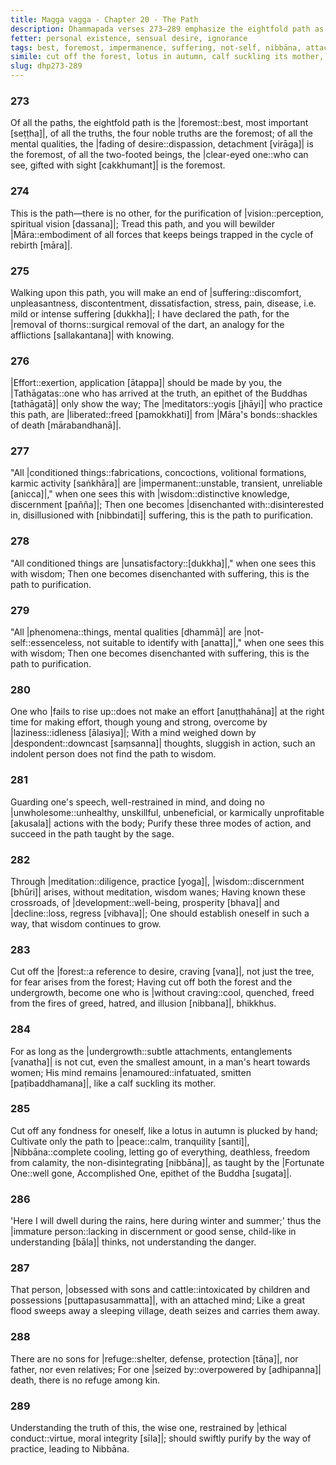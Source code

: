 ```yaml
---
title: Magga vagga - Chapter 20 - The Path
description: Dhammapada verses 273–289 emphasize the eightfold path as the foremost way to liberation, the impermanence of all things, and the truths of suffering and non-self. They mention restraint, how wisdom through meditation, on cutting off attachments, and making swift effort to purify by the way of practice leading to Nibbāna.
fetter: personal existence, sensual desire, ignorance
tags: best, foremost, impermanence, suffering, not-self, nibbāna, attachment, ethical conduct, children, son, refuge, immature person, foolish, peace, tranquility, obsession, craving, meditation, development, decline, unwholesome, laziness, unsatisfactoriness, disenchantment, wisdom, Māra, effort, dhp
simile: cut off the forest, lotus in autumn, calf suckling its mother, great flood that sweeps away a sleeping village
slug: dhp273-289
---
```


### 273

Of all the paths, the eightfold path is the |foremost::best, most important [seṭṭha]|,
of all the truths, the four noble truths are the foremost;
of all the mental qualities, the |fading of desire::dispassion, detachment [virāga]| is the foremost,
of all the two-footed beings, the |clear-eyed one::who can see, gifted with sight [cakkhumant]| is the foremost.

### 274

This is the path—there is no other,
for the purification of |vision::perception, spiritual vision [dassana]|;
Tread this path,
and you will bewilder |Māra::embodiment of all forces that keeps beings trapped in the cycle of rebirth [māra]|.

### 275

Walking upon this path,
you will make an end of |suffering::discomfort, unpleasantness, discontentment, dissatisfaction, stress, pain, disease, i.e. mild or intense suffering [dukkha]|;
I have declared the path,
for the |removal of thorns::surgical removal of the dart, an analogy for the afflictions [sallakantana]| with knowing.

### 276

|Effort::exertion, application [ātappa]| should be made by you,
the |Tathāgatas::one who has arrived at the truth, an epithet of the Buddhas [tathāgatā]| only show the way;
The |meditators::yogis [jhāyi]| who practice this path,
are |liberated::freed [pamokkhati]| from |Māra's bonds::shackles of death [mārabandhanā]|.

### 277

"All |conditioned things::fabrications, concoctions, volitional formations, karmic activity [saṅkhāra]| are |impermanent::unstable, transient, unreliable [anicca]|,"
when one sees this with |wisdom::distinctive knowledge, discernment [pañña]|;
Then one becomes |disenchanted with::disinterested in, disillusioned with [nibbindati]| suffering,
this is the path to purification.

### 278

"All conditioned things are |unsatisfactory::[dukkha]|,"
when one sees this with wisdom;
Then one becomes disenchanted with suffering,
this is the path to purification.

### 279

"All |phenomena::things, mental qualities [dhammā]| are |not-self::essenceless, not suitable to identify with [anatta]|,"
when one sees this with wisdom;
Then one becomes disenchanted with suffering,
this is the path to purification.

### 280

One who |fails to rise up::does not make an effort [anuṭṭhahāna]| at the right time for making effort,
though young and strong, overcome by |laziness::idleness [ālasiya]|;
With a mind weighed down by |despondent::downcast [saṃsanna]| thoughts, sluggish in action,
such an indolent person does not find the path to wisdom.

### 281

Guarding one's speech, well-restrained in mind,
and doing no |unwholesome::unhealthy, unskillful, unbeneficial, or karmically unprofitable [akusala]| actions with the body;
Purify these three modes of action,
and succeed in the path taught by the sage.

### 282

Through |meditation::diligence, practice [yoga]|, |wisdom::discernment [bhūri]| arises,
without meditation, wisdom wanes;
Having known these crossroads,
of |development::well-being, prosperity [bhava]| and |decline::loss, regress [vibhava]|;
One should establish oneself in such a way,
that wisdom continues to grow.

### 283

Cut off the |forest::a reference to desire, craving [vana]|, not just the tree,
for fear arises from the forest;
Having cut off both the forest and the undergrowth,
become one who is |without craving::cool, quenched, freed from the fires of greed, hatred, and illusion [nibbana]|, bhikkhus.

### 284

For as long as the |undergrowth::subtle attachments, entanglements [vanatha]| is not cut,
even the smallest amount, in a man's heart towards women;
His mind remains |enamoured::infatuated, smitten [paṭibaddhamana]|,
like a calf suckling its mother.

### 285

Cut off any fondness for oneself,
like a lotus in autumn is plucked by hand;
Cultivate only the path to |peace::calm, tranquility [santi]|,
|Nibbāna::complete cooling, letting go of everything, deathless, freedom from calamity, the non-disintegrating [nibbāna]|, as taught by the |Fortunate One::well gone, Accomplished One, epithet of the Buddha [sugata]|.

### 286

'Here I will dwell during the rains,
here during winter and summer;'
thus the |immature person::lacking in discernment or good sense, child-like in understanding [bāla]| thinks,
not understanding the danger.

### 287

That person, |obsessed with sons and cattle::intoxicated by children and possessions [puttapasusammatta]|,
with an attached mind;
Like a great flood sweeps away a sleeping village,
death seizes and carries them away.

### 288

There are no sons for |refuge::shelter, defense, protection [tāṇa]|,
nor father, nor even relatives;
For one |seized by::overpowered by [adhipanna]| death,
there is no refuge among kin.

### 289

Understanding the truth of this,
the wise one, restrained by |ethical conduct::virtue, moral integrity [sīla]|;
should swiftly purify by the way of practice,
leading to Nibbāna.